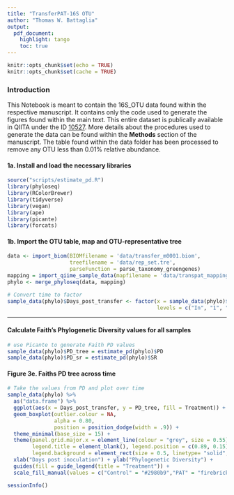 ```yaml
---
title: "TransferPAT-16S OTU"
author: "Thomas W. Battaglia"
output: 
  pdf_document: 
    highlight: tango
    toc: true
---
```


```r
knitr::opts_chunk$set(echo = TRUE)
knitr::opts_chunk$set(cache = TRUE)
```

### Introduction
This Notebook is meant to contain the 16S_OTU data found within the respective manuscript. It contains only the code used to generate the figures found within the main text. This entire dataset is publically available in QIITA under the ID [10527](https://qiita.ucsd.edu/study/description/10527). More details about the procedures used to generate the data can be found within the **Methods** section of the manuscript. The table found within the data folder has been processed to remove any OTU less than 0.01% relative abundance.


#### 1a. Install and load the necessary libraries
```r
source("scripts/estimate_pd.R")
library(phyloseq)
library(RColorBrewer)
library(tidyverse)
library(vegan)
library(ape)
library(picante)
library(forcats)
```


#### 1b. Import the OTU table, map and OTU-representative tree
```r
data <- import_biom(BIOMfilename = 'data/transfer_m0001.biom', 
                    treefilename = 'data/rep_set.tre', 
                    parseFunction = parse_taxonomy_greengenes)
mapping = import_qiime_sample_data(mapfilename = 'data/transpat_mapping.txt')
phylo <- merge_phyloseq(data, mapping)

# Convert time to factor
sample_data(phylo)$Days_post_transfer <- factor(x = sample_data(phylo)$Days_post_transfer, 
                                                levels = c("In", "1", "6", "12", "20", "43", "64", "76", "CE", "CO", "IL"))
```

----

#### Calculate Faith's Phylogenetic Diversity values for all samples
```r
# use Picante to generate Faith PD values
sample_data(phylo)$PD_tree = estimate_pd(phylo)$PD
sample_data(phylo)$PD_sr = estimate_pd(phylo)$SR
```

#### Figure 3e. Faiths PD tree across time
```r
# Take the values from PD and plot over time
sample_data(phylo) %>%
  as("data.frame") %>%
  ggplot(aes(x = Days_post_transfer, y = PD_tree, fill = Treatment)) +
  geom_boxplot(outlier.colour = NA, 
               alpha = 0.80, 
               position = position_dodge(width = .9)) + 
  theme_minimal(base_size = 15) +  
  theme(panel.grid.major.x = element_line(colour = "grey", size = 0.55), 
        legend.title = element_blank(), legend.position = c(0.89, 0.15),
        legend.background = element_rect(size = 0.5, linetype= "solid", colour = "gray")) + 
  xlab("Days post inoculation") + ylab("Phylogenetic Diversity") + 
  guides(fill = guide_legend(title = "Treatment")) + 
  scale_fill_manual(values = c("Control" = "#2980b9","PAT" = "firebrick2"))
```


```r
sessionInfo()
```

